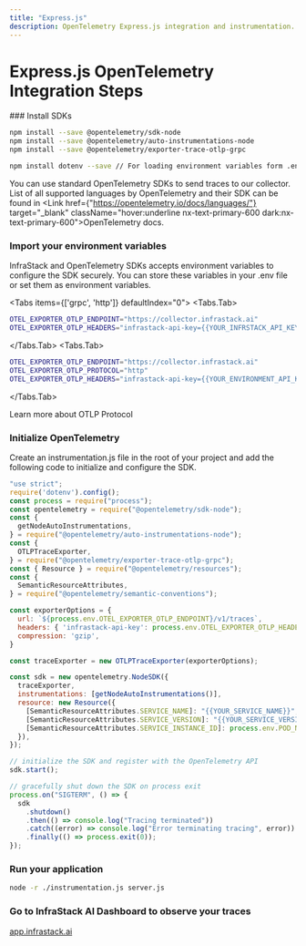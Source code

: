 ```yaml
---
title: "Express.js"
description: OpenTelemetry Express.js integration and instrumentation.
---
```




# Express.js OpenTelemetry Integration Steps

<Steps>
### Install SDKs

```sh npm2yarn
npm install --save @opentelemetry/sdk-node
npm install --save @opentelemetry/auto-instrumentations-node
npm install --save @opentelemetry/exporter-trace-otlp-grpc

npm install dotenv --save // For loading environment variables form .env file
```
 
You can use standard OpenTelemetry SDKs to send traces to our collector.
List of all supported languages by OpenTelemetry and their SDK can be found in <Link href={"https://opentelemetry.io/docs/languages/"} target="_blank" className="hover:underline nx-text-primary-600 dark:nx-text-primary-600">OpenTelemetry docs</Link>.

 
### Import your environment variables

InfraStack and OpenTelemetry SDKs accepts environment variables to configure the SDK securely.
You can store these variables in your .env file or set them as environment variables.

<Tabs items={['grpc', 'http']} defaultIndex="0">
<Tabs.Tab>
```bash filename=".env"
OTEL_EXPORTER_OTLP_ENDPOINT="https://collector.infrastack.ai"
OTEL_EXPORTER_OTLP_HEADERS="infrastack-api-key={{YOUR_INFRSTACK_API_KEY}}"
```
</Tabs.Tab>
<Tabs.Tab>
```bash filename=".env"
OTEL_EXPORTER_OTLP_ENDPOINT="https://collector.infrastack.ai"
OTEL_EXPORTER_OTLP_PROTOCOL="http"
OTEL_EXPORTER_OTLP_HEADERS="infrastack-api-key={{YOUR_ENVIRONMENT_API_KEY}}"
```
</Tabs.Tab>
</Tabs>
<Link href="https://opentelemetry.io/docs/languages/sdk-configuration/otlp-exporter/#otel_exporter_otlp_protocol" 
target="_blank" className="hover:underline nx-text-primary-600 dark:nx-text-primary-600">
Learn more about OTLP Protocol
</Link>

### Initialize OpenTelemetry
Create an instrumentation.js file in the root of your project and add the following code to initialize and configure the SDK.

```js filename="instrumentation.ts" /default/#s showLineNumbers
"use strict";
require('dotenv').config();
const process = require("process");
const opentelemetry = require("@opentelemetry/sdk-node");
const {
  getNodeAutoInstrumentations,
} = require("@opentelemetry/auto-instrumentations-node");
const {
  OTLPTraceExporter,
} = require("@opentelemetry/exporter-trace-otlp-grpc");
const { Resource } = require("@opentelemetry/resources");
const {
  SemanticResourceAttributes,
} = require("@opentelemetry/semantic-conventions");

const exporterOptions = {
  url: `${process.env.OTEL_EXPORTER_OTLP_ENDPOINT}/v1/traces`,
  headers: { 'infrastack-api-key': process.env.OTEL_EXPORTER_OTLP_HEADERS.split('=')[1] },
  compression: 'gzip',
}

const traceExporter = new OTLPTraceExporter(exporterOptions);

const sdk = new opentelemetry.NodeSDK({
  traceExporter,
  instrumentations: [getNodeAutoInstrumentations()],
  resource: new Resource({
    [SemanticResourceAttributes.SERVICE_NAME]: "{{YOUR_SERVICE_NAME}}",
    [SemanticResourceAttributes.SERVICE_VERSION]: "{{YOUR_SERVICE_VERSION}}",
    [SemanticResourceAttributes.SERVICE_INSTANCE_ID]: process.env.POD_NAME ?? `uuidgen`
  }),
});

// initialize the SDK and register with the OpenTelemetry API
sdk.start();

// gracefully shut down the SDK on process exit
process.on("SIGTERM", () => {
  sdk
    .shutdown()
    .then(() => console.log("Tracing terminated"))
    .catch((error) => console.log("Error terminating tracing", error))
    .finally(() => process.exit(0));
});  
```

### Run your application
```bash
node -r ./instrumentation.js server.js
```

### Go to InfraStack AI Dashboard to observe your traces
[app.infrastack.ai](https://app.infrastack.ai)


</Steps>